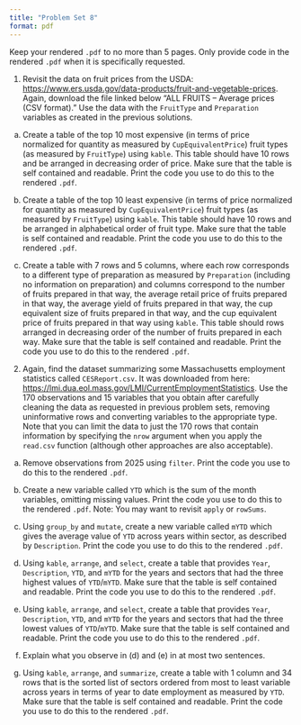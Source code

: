 ```yaml
---
title: "Problem Set 8"
format: pdf
---
```

  
Keep your rendered `.pdf` to no more than 5 pages. Only provide code in the rendered `.pdf` when it is specifically requested. 

1. Revisit the data on fruit prices from the USDA: [https://www.ers.usda.gov/data-products/fruit-and-vegetable-prices](https://www.ers.usda.gov/data-products/fruit-and-vegetable-prices). Again, download the file linked below "ALL FRUITS – Average prices (CSV format)." Use the data with the `FruitType` and `Preparation` variables as created in the previous solutions.

(a) Create a table of the top 10 most expensive (in terms of price normalized for quantity as measured by `CupEquivalentPrice`) fruit types (as measured by `FruitType`) using `kable`. This table should have 10 rows and be arranged in decreasing order of price.  Make sure that the table is self contained and readable. Print the code you use to do this to the rendered `.pdf`.

(a) Create a table of the top 10 least expensive (in terms of price normalized for quantity as measured by `CupEquivalentPrice`) fruit types (as measured by `FruitType`) using `kable`. This table should have 10 rows and be arranged in alphabetical order of fruit type.  Make sure that the table is self contained and readable. Print the code you use to do this to the rendered `.pdf`.

(c) Create a table with 7 rows and 5 columns, where each row corresponds to a different type of preparation as measured by `Preparation` (including no information on preparation) and columns correspond to the number of fruits prepared in that way, the average retail price of fruits prepared in that way, the average yield of fruits prepared in that way, the cup equivalent size of fruits prepared in that way, and the cup equivalent price of fruits prepared in that way using `kable`. This table should rows arranged in decreasing order of the number of fruits prepared in each way. Make sure that the table is self contained and readable. Print the code you use to do this to the rendered `.pdf`.

2. Again, find the dataset summarizing some Massachusetts employment statistics called `CESReport.csv`. It was downloaded from here: [https://lmi.dua.eol.mass.gov/LMI/CurrentEmploymentStatistics](https://lmi.dua.eol.mass.gov/LMI/CurrentEmploymentStatistics). Use the 170 observations and 15 variables that you obtain after carefully cleaning the data as requested in previous problem sets, removing uninformative rows and converting variables to the appropriate type. Note that you can limit the data to just the 170 rows that contain information by specifying the `nrow` argument when you apply the `read.csv` function (although other approaches are also acceptable).

(a) Remove observations from 2025 using `filter`. Print the code you use to do this to the rendered `.pdf`.

(b) Create a new variable called `YTD` which is the sum of the month variables, omitting missing values. Print the code you use to do this to the rendered `.pdf`. Note: You may want to revisit `apply` or `rowSums`.

(c) Using `group_by` and `mutate`, create a new variable called `mYTD` which gives the average value of `YTD` across years within sector, as described by `Description`. Print the code you use to do this to the rendered `.pdf`.

(d) Using `kable`, `arrange`, and `select`, create a table that provides `Year`, `Description`, `YTD`, and `mYTD` for the years and sectors that had the three highest values of `YTD`/`mYTD`. Make sure that the table is self contained and readable. Print the code you use to do this to the rendered `.pdf`.

(e) Using `kable`, `arrange`, and `select`, create a table that provides `Year`, `Description`, `YTD`, and `mYTD` for the years and sectors that had the three lowest values of `YTD`/`mYTD`. Make sure that the table is self contained and readable. Print the code you use to do this to the rendered `.pdf`.

(f) Explain what you observe in (d) and (e) in at most two sentences.

(g) Using `kable`, `arrange`, and `summarize`, create a table with 1 column and 34 rows that is the sorted list of sectors ordered from most to least variable across years in terms of year to date employment as measured by `YTD`. Make sure that the table is self contained and readable. Print the code you use to do this to the rendered `.pdf`.
